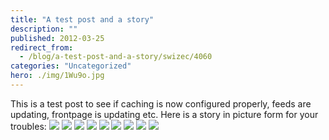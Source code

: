 ```yaml
---
title: "A test post and a story"
description: ""
published: 2012-03-25
redirect_from:
  - /blog/a-test-post-and-a-story/swizec/4060
categories: "Uncategorized"
hero: ./img/1Wu9o.jpg
---
```


This is a test post to see if caching is now configured properly, feeds are updating, frontpage is updating etc. Here is a story in picture form for your troubles: ![](./img/1Wu9o.jpg) ![](./img/JwBpr.jpg) ![](./img/pqdJE.jpg) ![](./img/pqdJE.jpg) ![](./img/inrvE.jpg) ![](./img/BIfCA.jpg) ![](./img/1jcHO.jpg) ![](./img/vQTVj.jpg) ![](./img/4MfTV.jpg)
